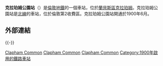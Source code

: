 {{noteTA
|G1=UK Places
}}
{{Infobox London station
|name           = 克拉珀姆公園<br />Clapham Common|symbol=underground
|image_name     = Clapham Common Tube Station Exterior - Oct 2007.jpg
|caption        = 
|manager        = [[倫敦地鐵|倫敦地鐵]]
|owner          = [[倫敦地鐵|倫敦地鐵]]
|fare_zone      = 2 
|locale         = [[克拉珀姆|克拉珀姆]]
|borough        = [[蘭貝斯區|蘭貝斯區]]
|years1         = {{start date|1900}}
|events1        = 開通
|platforms      = 2
<!-- |tubeexits03    = {{pad|1em}} 7.375
|tubeexits04    = {{increase}} 7.80
|tubeexits05    = {{decrease}} 7.48
|tubeexits06    = {{increase}} 8.357
|tubeexits07    = {{increase}} 8.77
|tubeexits08    = {{increase}} 9.05
|tubeexits09    = {{decrease}} 8.97-->
|listing_grade = II
|listing_start = 27 March 1981
|listing_entry = 1065005
|listing_reference = <ref name="eh_1065005">{{National Heritage List for England |num=1065005 |desc=Entrance Building to Clapham Common Tube Station|accessdate=3 April 2015}}</ref>
|latitude       = 51.461667
|longitude      = -0.138
|map_type       = Greater London
}}
'''克拉珀姆公園站'''（{{lang-en|Clapham Common tube station}}）是[[倫敦地鐵|倫敦地鐵]]的一個車站，位於[[蘭貝斯區|蘭貝斯區]][[克拉珀姆|克拉珀姆]]。克拉珀姆公園站是[[北線|北線]]的車站，位於倫敦第2收費區。克拉珀姆公園站開通於1900年6月。

== 外部連結 ==
{{Commonscat-inline|Clapham Common tube station|克拉珀姆公園站}}

{{-}}
{{倫敦地鐵北線}}

[[Category:北線車站|Clapham Common]]
[[Category:蘭貝斯區鐵路車站|Clapham Common]]
[[Category:倫敦通宵地鐵車站|Clapham Common]]
[[Category:1900年啟用的鐵路車站|Category:1900年啟用的鐵路車站]]